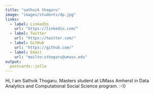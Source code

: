 ```yaml
---
title: "sathvik thogaru"
image: "images/students/dp.jpg"
links:
  - label: LinkedIn
    url: "https://linkedin.com/"
  - label: Twitter
    url: "https://twitter.com/"
  - label: GitHub
    url: "https://github.com/"
  - label: Email
    url: "mailto:sthogaru@umass.edu"
output:
  postcards::jolla
---
```

 
Hi, I am Sathvik Thogaru. Masters student at UMass Amherst in Data Analytics and Computational Social Science program. :-))